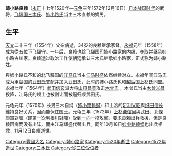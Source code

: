 {{japanese|japanese=姉小路 良頼|kana=あねがこうじ よしより|romaji=Anegakōji Yoshiyori}}

'''姉小路良赖'''（[[永正|永正]]十七年1520年—[[元龟|元龟]]三年1572年12月16日）[[日本战国时代|日本战国时代]]的武将，[[飞驒国|飞驒国]][[三木氏|三木氏]]、[[姉小路氏|姉小路氏]]当主三木直赖的嫡男。

==生平==
[[天文|天文]]二十三年（1554年）父亲病逝，34岁的良赖继承家督。[[永禄|永禄]]元年（1558年）成为從五位下飞驒守。一年后，良赖也趁飞驒国司姉小路家的内纷，夺取并继承姉小路古川家。良赖透过政治工作使朝廷承认三木氏继承姉小路家，正式称为姉小路姓。

與姉小路氏不和的北飞驒国的[[江马氏|江马氏]]当主[[江马时盛|江马时盛]]依然继续对立。永禄年间江马氏成为[[甲斐国|甲斐国]]的[[武田氏|武田氏]]支配并加入武田氏，此时的姉小路氏也和[[越后国|越后国]][[上杉氏|上杉氏]]同盟。永禄七年（1564年）[[武田信玄|武田信玄]]派大将[[山县昌景|山县昌景]]攻击[[木曾氏|木曾氏]] ，木曾氏当主[[木曾义昌|木曾义昌]]投降，江马氏的领土也被割让而被逼归顺武田氏。

元龟元年（1570年）长男三木自纲（[[姉小路赖纲|姉小路赖纲]]）和上洛的[[足利义昭|足利义昭]]與[[织田信长|织田信长]]维持良好关系，因而能保住国土。元龟三年（1572年）[[上杉谦信|上杉谦信]]因與武田、北條聯軍對陣（即[[第一次利根川對陣|第一次利根川對陣]]）受到[[一向一揆|一向一揆]]攻擊，要求良赖出兵救援，但是良赖因病而没有出阵，而由江马辉盛代替出兵。同年10月18日[[姉小路赖纲|姉小路赖纲]]也出兵相救，11月12日良赖逝世。

{{DEFAULTSORT:Anegakōji Yoshiyori}}
[[Category:戰國大名|Category:戰國大名]]
[[Category:姉小路家|Category:姉小路家]]
[[Category:1520年逝世|Category:1520年逝世]]
[[Category:1572年逝世|Category:1572年逝世]]
[[Category:三木氏|Category:三木氏]]
[[Category:從三位受位者|Category:從三位受位者]]